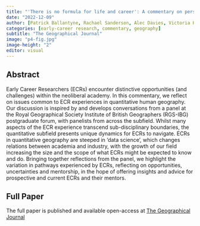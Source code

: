 ```yaml
---
title: "'There is no formula for life and career': A commentary on perspectives and experiences of early career quantitative human geographers"
date: "2022-12-09"
author: [Patrick Ballantyne, Rachael Sanderson, Alec Davies, Victoria Houlden, Andrew MacLachlan, Gwilym Owen, Caitlin Robinson, Hyesop Shin, Flurina Wartmann, Joanna Wilkin, Isabel Williams]
categories: [early-career research, commentary, geography]
subtitle: "The Geographical Journal"
image: "p4-fig.jpg"
image-height: "2"
editor: visual
---
```


## Abstract

Early Career Researchers (ECRs) encounter distinctive opportunities (and challenges) within the neoliberal academy. In this commentary, we reflect on issues common to ECR experiences in quantitative human geography. Our discussion is inspired by and develops conversations from a panel at the Royal Geographical Society Institute of British Geographers (RGS-IBG) postgraduate forum, with panelists from across the subfield. Whilst many aspects of the ECR experience transcend sub-disciplinary boundaries, the quantitative subfield presents unique dynamics for ECRs to navigate. ECRs in quantitative geography are steeped in ‘data science’, which changes relations between academia and industry, with the growth of our field increasing the size and the scope of what ECRs might be expected to know and do. Bringing together reflections from the panel, we highlight the variation in pathways experienced by ECRs, reflecting on opportunities, uncertainties and mentorship, in the hope of offering insights and advice for prospective and current ECRs and their mentors.

## Full Paper

The full paper is published and available open-access at [The Geographical Journal](https://rgs-ibg.onlinelibrary.wiley.com/doi/abs/10.1111/geoj.12499)
